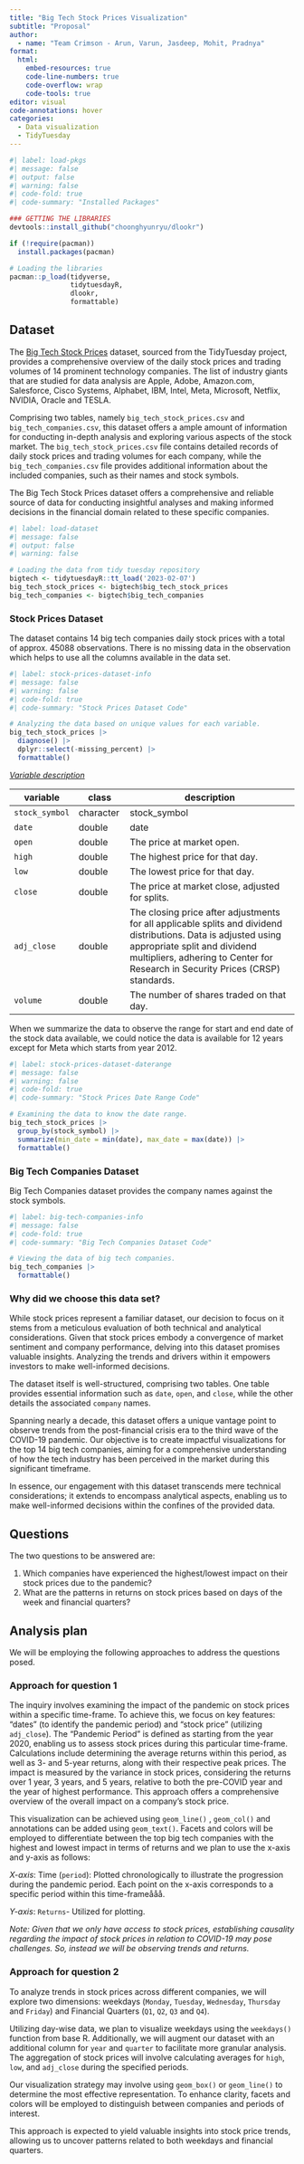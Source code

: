 ```yaml
---
title: "Big Tech Stock Prices Visualization"
subtitle: "Proposal"
author: 
  - name: "Team Crimson - Arun, Varun, Jasdeep, Mohit, Pradnya"
format: 
  html:
    embed-resources: true
    code-line-numbers: true
    code-overflow: wrap
    code-tools: true
editor: visual
code-annotations: hover
categories: 
  - Data visualization
  - TidyTuesday
---
```


```r
#| label: load-pkgs
#| message: false
#| output: false
#| warning: false
#| code-fold: true
#| code-summary: "Installed Packages"

### GETTING THE LIBRARIES
devtools::install_github("choonghyunryu/dlookr")

if (!require(pacman))
  install.packages(pacman)

# Loading the libraries
pacman::p_load(tidyverse,
               tidytuesdayR,
               dlookr,
               formattable)
```

## Dataset

The [Big Tech Stock Prices](https://github.com/rfordatascience/tidytuesday/tree/master/data/2023/2023-02-07) dataset, sourced from the TidyTuesday project, provides a comprehensive overview of the daily stock prices and trading volumes of 14 prominent technology companies. The list of industry giants that are studied for data analysis are Apple, Adobe, Amazon.com, Salesforce, Cisco Systems, Alphabet, IBM, Intel, Meta, Microsoft, Netflix, NVIDIA, Oracle and TESLA.

Comprising two tables, namely `big_tech_stock_prices.csv` and `big_tech_companies.csv`, this dataset offers a ample amount of information for conducting in-depth analysis and exploring various aspects of the stock market. The `big_tech_stock_prices.csv` file contains detailed records of daily stock prices and trading volumes for each company, while the `big_tech_companies.csv` file provides additional information about the included companies, such as their names and stock symbols.

The Big Tech Stock Prices dataset offers a comprehensive and reliable source of data for conducting insightful analyses and making informed decisions in the financial domain related to these specific companies.

```r
#| label: load-dataset
#| message: false
#| output: false
#| warning: false

# Loading the data from tidy tuesday repository
bigtech <- tidytuesdayR::tt_load('2023-02-07')
big_tech_stock_prices <- bigtech$big_tech_stock_prices
big_tech_companies <- bigtech$big_tech_companies

```

### Stock Prices Dataset

The dataset contains 14 big tech companies daily stock prices with a total of approx. 45088 observations. There is no missing data in the observation which helps to use all the columns available in the data set.

```r
#| label: stock-prices-dataset-info
#| message: false
#| warning: false
#| code-fold: true
#| code-summary: "Stock Prices Dataset Code"

# Analyzing the data based on unique values for each variable.
big_tech_stock_prices |>
  diagnose() |>
  dplyr::select(-missing_percent) |>
  formattable()
```

[*Variable description*]{.underline}

| variable       | class     | description                                                                                                                                                                                                                       |
|-------------|-------------|----------------------------------------------|
| `stock_symbol` | character | stock_symbol                                                                                                                                                                                                                      |
| `date`         | double    | date                                                                                                                                                                                                                              |
| `open`         | double    | The price at market open.                                                                                                                                                                                                         |
| `high`         | double    | The highest price for that day.                                                                                                                                                                                                   |
| `low`          | double    | The lowest price for that day.                                                                                                                                                                                                    |
| `close`        | double    | The price at market close, adjusted for splits.                                                                                                                                                                                   |
| `adj_close`    | double    | The closing price after adjustments for all applicable splits and dividend distributions. Data is adjusted using appropriate split and dividend multipliers, adhering to Center for Research in Security Prices (CRSP) standards. |
| `volume`       | double    | The number of shares traded on that day.                                                                                                                                                                                          |

When we summarize the data to observe the range for start and end date of the stock data available, we could notice the data is available for 12 years except for Meta which starts from year 2012.

```r
#| label: stock-prices-dataset-daterange
#| message: false
#| warning: false
#| code-fold: true
#| code-summary: "Stock Prices Date Range Code"

# Examining the data to know the date range.
big_tech_stock_prices |> 
  group_by(stock_symbol) |> 
  summarize(min_date = min(date), max_date = max(date)) |> 
  formattable()
```

### Big Tech Companies Dataset

Big Tech Companies dataset provides the company names against the stock symbols.

```r
#| label: big-tech-companies-info
#| message: false
#| code-fold: true
#| code-summary: "Big Tech Companies Dataset Code"

# Viewing the data of big tech companies.
big_tech_companies |>
  formattable()
```

### Why did we choose this data set?

While stock prices represent a familiar dataset, our decision to focus on it stems from a meticulous evaluation of both technical and analytical considerations. Given that stock prices embody a convergence of market sentiment and company performance, delving into this dataset promises valuable insights. Analyzing the trends and drivers within it empowers investors to make well-informed decisions.

The dataset itself is well-structured, comprising two tables. One table provides essential information such as `date`, `open`, and `close`, while the other details the associated `company` names.

Spanning nearly a decade, this dataset offers a unique vantage point to observe trends from the post-financial crisis era to the third wave of the COVID-19 pandemic. Our objective is to create impactful visualizations for the top 14 big tech companies, aiming for a comprehensive understanding of how the tech industry has been perceived in the market during this significant timeframe.

In essence, our engagement with this dataset transcends mere technical considerations; it extends to encompass analytical aspects, enabling us to make well-informed decisions within the confines of the provided data.

## Questions

The two questions to be answered are:

1.  Which companies have experienced the highest/lowest impact on their stock prices due to the pandemic?
2.  What are the patterns in returns on stock prices based on days of the week and financial quarters?

## Analysis plan

We will be employing the following approaches to address the questions posed.

### Approach for question 1

The inquiry involves examining the impact of the pandemic on stock prices within a specific time-frame. To achieve this, we focus on key features: "dates" (to identify the pandemic period) and "stock price" (utilizing `adj_close`). The "Pandemic Period" is defined as starting from the year 2020, enabling us to assess stock prices during this particular time-frame. Calculations include determining the average returns within this period, as well as 3- and 5-year returns, along with their respective peak prices. The impact is measured by the variance in stock prices, considering the returns over 1 year, 3 years, and 5 years, relative to both the pre-COVID year and the year of highest performance. This approach offers a comprehensive overview of the overall impact on a company's stock price.

This visualization can be achieved using `geom_line()` , `geom_col()` and annotations can be added using `geom_text()`. Facets and colors will be employed to differentiate between the top big tech companies with the highest and lowest impact in terms of returns and we plan to use the x-axis and y-axis as follows:

*X-axis*: Time (`period`): Plotted chronologically to illustrate the progression during the pandemic period. Each point on the x-axis corresponds to a specific period within this time-frameååå.

*Y-axis*: `Returns`- Utilized for plotting.

*Note: Given that we only have access to stock prices, establishing causality regarding the impact of stock prices in relation to COVID-19 may pose challenges. So, instead we will be observing trends and returns.*

### Approach for question 2

To analyze trends in stock prices across different companies, we will explore two dimensions: weekdays (`Monday`, `Tuesday`, `Wednesday`, `Thursday` and `Friday`) and Financial Quarters (`Q1`, `Q2`, `Q3` and `Q4`).

Utilizing day-wise data, we plan to visualize weekdays using the `weekdays()` function from base R. Additionally, we will augment our dataset with an additional column for `year` and `quarter` to facilitate more granular analysis. The aggregation of stock prices will involve calculating averages for `high`, `low`, and `adj_close` during the specified periods.

Our visualization strategy may involve using `geom_box()` or `geom_line()` to determine the most effective representation. To enhance clarity, facets and colors will be employed to distinguish between companies and periods of interest.

This approach is expected to yield valuable insights into stock price trends, allowing us to uncover patterns related to both weekdays and financial quarters.
